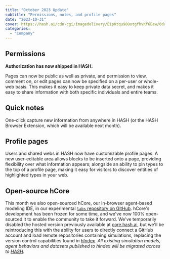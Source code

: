 ```yaml
---
title: "October 2023 Update"
subtitle: "Permissions, notes, and profile pages"
date: "2023-10-31"
cover: https://hash.ai/cdn-cgi/imagedelivery/EipKtqu98OotgfhvKf6Eew/0dd5e2c3-cf33-4a1c-ebbe-bd948b29f200/public
categories: 
  - "Company"
---
```


## Permissions

**Authorization has now shipped in HASH.**

Pages can now be public as well as private, and permission to view, comment on, or edit pages can now be specified on a per-user or whole-web basis. This makes it easy to keep private data secret, and makes it easy to share information with both specific individuals and entire teams.

## Quick notes

One-click capture new information from anywhere in HASH (or the HASH Browser Extension, which will be available next month).

## Profile pages

Users and shared webs in HASH now have customizable profile pages. A new user-editable area allows blocks to be inserted onto a page, providing flexibility over what information appears; alongside an ability to pin types to the top of a profile page, making it easy for visitors to discover entities of highlighted types in your web.

## Open-source hCore

This month we also open-sourced hCore, our in-browser agent-based modeling IDE, in our experimental [`labs` repository on GitHub](https://github.com/hashintel/labs). hCore's development has been frozen for some time, and we've now 100% open-sourced it to enable the community to take it forward. We've temporarily disabled the hosted version previously available at [core.hash.ai](https://core.hash.ai/), but we'll be reintroducing this with the ability for users to directly connect a GitHub account and load remote repositories containing simulations, replacing the version control capabilities found in [hIndex](https://hash.ai/platform/index). _All existing simulation models, agent behaviors and datasets published to hIndex will be migrated across to [HASH](http://hash.ai/platform/hash)._
